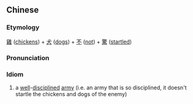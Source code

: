 {{also|鸡犬不惊}}
==Chinese==
{{zh-forms|s=鸡犬不惊}}

===Etymology===
[[雞]] ([[chickens]]) + [[犬]] ([[dogs]]) + [[不]] ([[not]]) + [[驚]] ([[startled]])

===Pronunciation===
{{zh-pron
|m=jī quǎn 不 jīng
|cat=id
}}

===Idiom===
{{zh-idiom}}

# a [[well]]-[[disciplined]] [[army]] (i.e. an army that is so disciplined, it doesn't startle the chickens and dogs of the enemy)